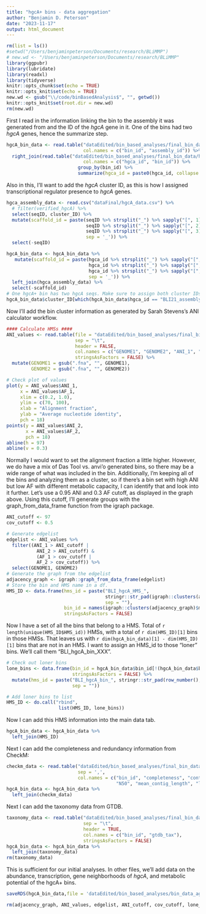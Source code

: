 ```yaml
---
title: "hgcA+ bins - data aggregation"
author: "Benjamin D. Peterson"
date: "2023-11-17"
output: html_document
---
```


```r
rm(list = ls())
#setwd("/Users/benjaminpeterson/Documents/research/BLiMMP")
# new.wd <- "/Users/benjaminpeterson/Documents/research/BLiMMP"
library(ggpubr)
library(lubridate)
library(readxl)
library(tidyverse)
knitr::opts_chunk$set(echo = TRUE)
knitr::opts_knit$set(echo = TRUE)
new.wd <- gsub("\\/code/binBasedAnalysis$", "", getwd())
knitr::opts_knit$set(root.dir = new.wd)
rm(new.wd)
```

First I read in the information linking the bin to the assembly it was generated from and the ID of the *hgcA* gene in it. One of the bins had two *hgcA* genes, hence the summarize step.

```r
hgcA_bin_data <- read.table("dataEdited/bin_based_analyses/final_bin_data/bin_to_assembly.tsv",
                            col.names = c("bin_id", "assembly_id")) %>%
  right_join(read.table("dataEdited/bin_based_analyses/final_bin_data/hgcA_to_bin.tsv",
                            col.names = c("hgca_id", "bin_id")) %>%
                          group_by(bin_id) %>% 
                          summarize(hgca_id = paste0(hgca_id, collapse = ",")))
```

Also in this, I'll want to add the *hgcA* cluster ID, as this is how I assigned transcriptional regulator presence to *hgcA* genes.

```r
hgca_assembly_data <- read.csv("dataFinal/hgcA_data.csv") %>%
  # filter(verified_hgcA) %>%
  select(seqID, cluster_ID) %>%
  mutate(scaffold_id = paste(seqID %>% strsplit("_") %>% sapply("[", 1),
                             seqID %>% strsplit("_") %>% sapply("[", 2),
                             seqID %>% strsplit("_") %>% sapply("[", 3),
                             sep = '_')) %>%
  select(-seqID)

hgcA_bin_data <- hgcA_bin_data %>%
   mutate(scaffold_id = paste(hgca_id %>% strsplit("_") %>% sapply("[", 1),
                              hgca_id %>% strsplit("_") %>% sapply("[", 2),
                              hgca_id %>% strsplit("_") %>% sapply("[", 3),
                              sep = '_')) %>%
  left_join(hgca_assembly_data) %>%
  select(-scaffold_id)
# One hgcA+ bin has two hgcA seqs. Make sure to assign both cluster IDs
hgcA_bin_data$cluster_ID[which(hgcA_bin_data$hgca_id == "BLI21_assembly105_000000000783_11,BLI21_assembly105_000000003111_6", )] <- "BLI_hgcA_clstr_0056,BLI_hgcA_clstr_0066"
```

Now I'll add the bin cluster information as generated by Sarah Stevens's ANI calculator workflow.

```r
#### Calculate HMSs ####
ANI_values <- read.table(file = "dataEdited/bin_based_analyses/final_bin_data/ANI_comparison.txt",
                         sep = "\t",
                         header = FALSE,
                         col.names = c("GENOME1", "GENOME2", "ANI_1", "ANI_2", "AF_1", "AF_2"),
                         stringsAsFactors = FALSE) %>%
  mutate(GENOME1 = gsub(".fna", "", GENOME1),
         GENOME2 = gsub(".fna", "", GENOME2))

# Check plot of values
plot(y = ANI_values$ANI_1,
     x = ANI_values$AF_1,
     xlim = c(0.2, 1.0),
     ylim = c(70, 100),
     xlab = "Alignment fraction",
     ylab = "Average nucleotide identity",
     pch = 18)
points(y = ANI_values$ANI_2,
       x = ANI_values$AF_2,
       pch = 18)
abline(h = 97)
abline(v = 0.3)
```

Normally I would want to set the alignment fraction a little higher. However, we do have a mix of Das Tool vs. anvi'o generated bins, so there may be a wide range of what was included in the bin. Additionally, I'm keeping all of the bins and analyzing them as a cluster, so if there's a bin set with high ANI but low AF with different metabolic capacity, I can identify that and look into it further. Let's use a 0.95 ANI and 0.3 AF cutoff, as displayed in the graph above. Using this cutoff, I'll generate groups with the graph_from_data_frame function from the igraph package.

```r
ANI_cutoff <- 97
cov_cutoff <- 0.5

# Generate edgelist
edgelist <- ANI_values %>%
  filter((ANI_1 > ANI_cutoff |
           ANI_2 > ANI_cutoff) &
           (AF_1 > cov_cutoff |
           AF_2 > cov_cutoff)) %>%
  select(GENOME1, GENOME2)
# Generate the graph from the edgelist
adjacency_graph <- igraph::graph_from_data_frame(edgelist)
# Store the bin and HMS name in a df.
HMS_ID <- data.frame(hms_id = paste("BLI_hgcA_HMS_",
                                    stringr::str_pad(igraph::clusters(adjacency_graph)$membership, 4, pad = "0"),
                                    sep = ""),
                     bin_id = names(igraph::clusters(adjacency_graph)$membership),
                     stringsAsFactors = FALSE)
```

Now I have a set of all the bins that belong to a HMS. Total of `r length(unique(HMS_ID$HMS_id))` HMSs, with a total of `r dim(HMS_ID)[1]` bins in those HMSs. That leaves us with `r dim(hgcA_bin_data)[1] - dim(HMS_ID)[1]` bins that are not in an HMS. I want to assign an HMS_id to those "loner" bins. We'll call them "BLI_hgcA_bin_XXX".

```r
# Check out loner bins
lone_bins <- data.frame(bin_id = hgcA_bin_data$bin_id[!(hgcA_bin_data$bin_id %in% HMS_ID$bin_id)],
                        stringsAsFactors = FALSE) %>%
  mutate(hms_id = paste("BLI_hgcA_bin_", stringr::str_pad(row_number(), 4, pad = "0"),
                        sep = ""))

# Add loner bins to list
HMS_ID <- do.call("rbind",
                   list(HMS_ID, lone_bins))
```

Now I can add this HMS information into the main data tab.

```r
hgcA_bin_data <- hgcA_bin_data %>%
  left_join(HMS_ID)
```

Next I can add the completeness and redundancy information from CheckM:

```r
checkm_data <- read.table("dataEdited/bin_based_analyses/final_bin_data/checkM_stats_clean.tsv",
                          sep = ',',
                          col.names = c("bin_id", "completeness", "contamination", "strain_het", "genome_length", "contig_count",
                                        "N50", "mean_contig_length", "longest_contig", "GC", "predicted_genes"))
hgcA_bin_data <- hgcA_bin_data %>%
  left_join(checkm_data)
```

Next I can add the taxonomy data from GTDB.

```r
taxonomy_data <- read.table("dataEdited/bin_based_analyses/final_bin_data/taxonomy_summary.txt",
                            sep = "\t",
                            header = TRUE,
                            col.names = c("bin_id", "gtdb_tax"),
                            stringsAsFactors = FALSE)
hgcA_bin_data <- hgcA_bin_data %>%
  left_join(taxonomy_data)
rm(taxonomy_data)
```

This is sufficient for our initial analyses. In other files, we'll add data on the abundance, transcription, gene neighborhoods of *hgcA*, and metabolic potential of the hgcA+ bins.

```r
saveRDS(hgcA_bin_data,file = 'dataEdited/bin_based_analyses/bin_data_aggregate_1.rds')
```


```r
rm(adjacency_graph, ANI_values, edgelist, ANI_cutoff, cov_cutoff, lone_bins, HMS_ID, checkm_data, taxonomy_data)
```

